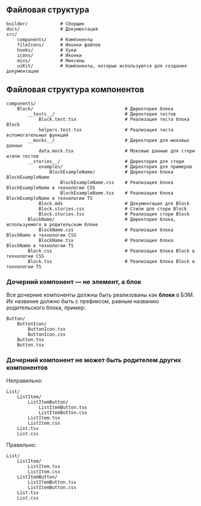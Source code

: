 ## Файловая структура

```
builder/            # Сборщик
docs/               # Документация
src/
    components/     # Компоненты
    fileIcons/      # Иконки файлов
    hooks/          # Хуки
    icons/          # Иконки
    mixs/           # Миксины
    uiKit/          # Компоненты, которые используются для создания документации
```

## Файловая структура компонентов

```
components/
    Block/                                  # Директория блока
        __tests__/                          # Директория тестов
            Block.test.tsx                  # Реализация теста блока Block
            helpers.test.tsx                # Реализация теста вспомогательных функций
        __mocks__/                          # Директория для моковых данных
            data.mock.tsx                   # Моковые данные для стори и/или тестов
        __stories__/                        # Директория для стори
            examples/                       # Директория для примеров
                BlockExampleName/           # Директория блока BlockExampleName
                    BlockExampleName.css    # Реализация блока BlockExampleName в технологии CSS
                    BlockExampleName.tsx    # Реализация блока BlockExampleName в технологии TS
            Block.mdx                       # Документация для Block
            Block.stories.css               # Cтили для стори Block
            Block.stories.tsx               # Реализация стори Block
        BlockName/                          # Директория блока, используемого в родительском блоке
            BlockName.css                   # Реализация блока BlockName в технологии CSS
            BlockName.tsx                   # Реализация блока BlockName в технологии TS
        Block.css                           # Реализация блока Block в технологии CSS
        Block.tsx                           # Реализация блока Block в технологии TS
```

### Дочерний компонент — не элемент, а блок

Все дочерние компоненты должны быть реализованы как **блоки** в БЭМ. Их название должно быть с префиксом, равным названию родительского блока, пример:

```
Button/
    ButtonIcon/
        ButtonIcon.tsx
        ButtonIcon.css
    Button.tsx
    Button.tsx
```

### Дочерний компонент не может быть родителем других компонентов

Неправильно:

```
List/
    ListItem/
        ListItemButton/
            ListItemButton.tsx
            ListItemButton.css
        ListItem.tsx
        ListItem.css
    List.tsx
    List.css
```

Правильно:

```
List/
    ListItem/
        ListItem.tsx
        ListItem.css
    ListItemButton/
        ListItemButton.tsx
        ListItemButton.css
    List.tsx
    List.css
```
